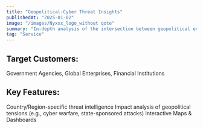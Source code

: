 ```yaml
---
title: "Geopolitical-Cyber Threat Insights"
publishedAt: "2025-01-02"
image: "/images/Nyxxx_logo_without qote"
summary: "In-depth analysis of the intersection between geopolitical events and cyber threats, including region-specific risks."
tag: "Service"
---
```


## Target Customers: 
Government Agencies, Global Enterprises, Financial Institutions

## Key Features:
Country/Region-specific threat intelligence
Impact analysis of geopolitical tensions (e.g., cyber warfare, state-sponsored attacks)
Interactive Maps & Dashboards